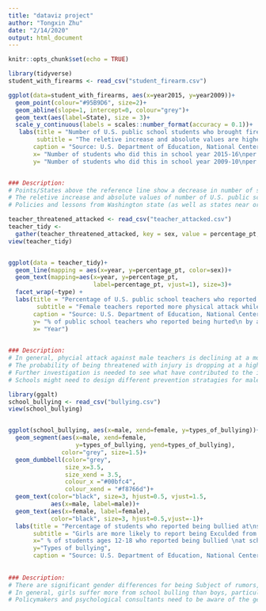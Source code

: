 ```yaml
---
title: "dataviz project"
author: "Tongxin Zhu"
date: "2/14/2020"
output: html_document
---
```


```r
knitr::opts_chunk$set(echo = TRUE)
```

```r
library(tidyverse)
student_with_firearms <- read_csv("student_firearm.csv")

ggplot(data=student_with_firearms, aes(x=year2015, y=year2009))+
  geom_point(colour="#95B9D6", size=2)+
  geom_abline(slope=1, intercept=0, colour="grey")+
  geom_text(aes(label=State), size = 3)+
  scale_y_continuous(labels = scales::number_format(accuracy = 0.1))+
   labs(title = "Number of U.S. public school students who brought firearms to or possessed \nfirearms at school per 100,000 students enrolled varied dramatically by state",
        subtitle = "The reletive increase and absolute values are higher in the South and Midwest.",
       caption = "Source: U.S. Department of Education, National Center for Education Statistics, 2017.",
       x= "Number of students who did this in school year 2015-16\nper 100,000 students enrolled",
       y= "Number of students who did this in school year 2009-10\nper 100,000 students enrolled")


### Description:
# Points/States above the reference line show a decrease in number of students who did this per 100,000 students enrolled in 2015-16 school year compared to 2009-10 school year while points/states below the line show an increase.
# The reletive increase and absolute values of number of U.S. public school students (12-18) who brought firearms to or possessed firearms at school per 100,000 students enrolled show a worse situation in the South and Midwest.
# Policies and lessons from Washington state (as well as states near original point) might be helpful for other states to improve safety issues.
```

```r
teacher_threatened_attacked <- read_csv("teacher_attacked.csv")
teacher_tidy <- 
  gather(teacher_threatened_attacked, key = sex, value = percentage_pt, 2:3)
view(teacher_tidy)


ggplot(data = teacher_tidy)+
  geom_line(mapping = aes(x=year, y=percentage_pt, color=sex))+
  geom_text(mapping=aes(x=year, y=percentage_pt, 
                        label=percentage_pt, vjust=1), size=3)+
  facet_wrap(~type) +
  labs(title = "Percentage of U.S. public school teachers who reported being threatened with \ninjury or physically attacked by a student from school",
        subtitle = "Female teachers reported more physical attack while male teacher reported more threatened \nwith injury.",
       caption = "Source: U.S. Department of Education, National Center for Education Statistics, 2017.",
       y= "% of public school teachers who reported being hurted\n by a student from school during the previous 12 months",
       x= "Year")
  

### Description:
# In general, phycial attack against male teachers is declining at a more stable rate while showing an increasing trend for female teacher.
# The probability of being threatened with injury is dropping at a higher rate for male teachers compared to female teachers.
# Further investigation is needed to see what have contributed to the increase in both types of violence against female teacher from 2005 to 2010 in order to design intervention.
# Schools might need to design different prevention stratagies for male and female teachers.
```

```r
library(ggalt)
school_bullying <- read_csv("bullying.csv")
view(school_bullying)


ggplot(school_bullying, aes(x=male, xend=female, y=types_of_bullying))+
  geom_segment(aes(x=male, xend=female,
                   y=types_of_bullying, yend=types_of_bullying),
               color="grey", size=1.5)+
  geom_dumbbell(color="grey", 
                size_x=3.5, 
                size_xend = 3.5,
                colour_x ="#00bfc4",
                colour_xend = "#f8766d")+
  geom_text(color="black", size=3, hjust=0.5, vjust=1.5,
            aes(x=male, label=male))+
  geom_text(aes(x=female, label=female), 
            color="black", size=3, hjust=0.5,vjust=-1)+
  labs(title = "Percentage of students who reported being bullied at\nschool in the U.S.public & private schools by sex, 2017",
       subtitle = "Girls are more likely to report being Exculded from activities on purpose,\nMade fun of, called names, or insulted and Became subject of rumors.",
       x=" % of students ages 12-18 who reported being bullied \nat scholl in the past year",
       y="Types of bullying",
       caption = "Source: U.S. Department of Education, National Center for Education Statistics")
    
  
### Description:
# There are significant gender differences for being Subject of rumors, being Made fun of/called names/insulted, being Excluded from activities on purpose, and being Pushed/shoved/tripped/spit on.
# In general, girls suffer more from school bulling than boys, particularly in Subject of rumors, Made fun of/called names/insulted, and Excluded from activities on purpose.
# Policymakers and psychological consultants need to be aware of the gender differences when designing emotional supportive activities at schools.
```

